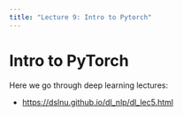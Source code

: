 ```yaml
---
title: "Lecture 9: Intro to Pytorch"
---
```


# Intro to PyTorch

Here we go through deep learning lectures:

- <https://dslnu.github.io/dl_nlp/dl_lec5.html>
